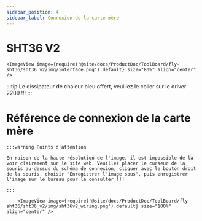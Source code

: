 ```yaml
---
sidebar_position: 4
sidebar_label: Connexion de la carte mère
---
```


# SHT36 V2

    <ImageView image={require('@site/docs/ProductDoc/ToolBoard/fly-sht36/sht36_v2/img/interface.png').default} size="80%" align="center" />

:::tip
Le dissipateur de chaleur bleu offert, veuillez le coller sur le driver 2209 !!!
:::

# Référence de connexion de la carte mère

    :::warning Points d'attention

    En raison de la haute résolution de l'image, il est impossible de la voir clairement sur le site web. Veuillez placer le curseur de la souris au-dessus du schéma de connexion, cliquer avec le bouton droit de la souris, choisir "Enregistrer l'image sous", puis enregistrer l'image sur le bureau pour la consulter !!!

    :::

        <ImageView image={require('@site/docs/ProductDoc/ToolBoard/fly-sht36/sht36_v2/img/sht36v2_wiring.png').default} size="100%" align="center" />
